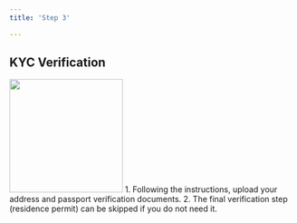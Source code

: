 ```yaml
---
title: 'Step 3'

---
```

## KYC Verification
<img height="200" src="https://i.imgur.com/1Hinlna.jpeg" />
1. Following the instructions, upload your address and passport verification documents.
2. The final verification step (residence permit) can be skipped if you do not need it.